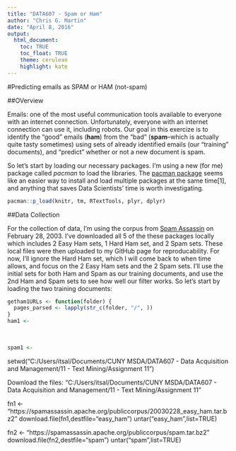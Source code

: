 ```yaml
---
title: "DATA607 - Spam or Ham"
author: "Chris G. Martin"
date: "April 8, 2016"
output:
  html_document:
    toc: TRUE
    toc_float: TRUE
    theme: cerulean
    highlight: kate
---
```


#Predicting emails as SPAM or HAM (not-spam)

##OVerview

Emails: one of the most useful communication tools available to everyone with an internet connection. Unfortunately, everyone with an internet connection can use it, including robots. Our goal in this exercize is to identify the "good" emails (**ham**) from the "bad" (**spam**--which is actually quite tasty sometimes) using sets of already identified emails (our "training" documents), and "predict" whether or not a new document is spam.

So let's start by loading our necessary packages. I'm using a new (for me) package called *pacman* to load the libraries. The [pacman package](https://cran.r-project.org/web/packages/pacman/vignettes/Introduction_to_pacman.html) seems like an easier way to install and load multiple packages at the same time[1], and anything that saves Data Scientists' time is worth investigating.

```r
pacman::p_load(knitr, tm, RTextTools, plyr, dplyr)
```

##Data Collection

For the collection of data, I'm using the corpus from [Spam Assassin](https://spamassassin.apache.org/publiccorpus/) on February 28, 2003. I've downloaded all 5 of the these packages locally which includes 2 Easy Ham sets, 1 Hard Ham set, and 2 Spam sets. These local files were then uploaded to my GitHub page for reproducability. For now, I'll ignore the Hard Ham set, which I will come back to when time allows, and focus on the 2 Easy Ham sets and the 2 Spam sets. I'll use the initial sets for both Ham and Spam as our training documents, and use the 2nd Ham and Spam sets to see how well our filter works. So let's start by loading the two training documents:

```r


getham1URLs <- function(folder) {
  pages_parsed <- lapply(str_c(folder, "/", ))
}
ham1 <- 
  
  
  
spam1 <- 

```



setwd("C:/Users/itsal/Documents/CUNY MSDA/DATA607 - Data Acquisition and Management/11 - Text Mining/Assignment 11")


Download the files:
"C:/Users/itsal/Documents/CUNY MSDA/DATA607 - Data Acquisition and Management/11 - Text Mining/Assignment 11"

fn1 <- "https://spamassassin.apache.org/publiccorpus/20030228_easy_ham.tar.bz2"
download.file(fn1,destfile="easy_ham")
untar("easy_ham",list=TRUE)

fn2 <- "https://spamassassin.apache.org/publiccorpus/spam.tar.bz2"
download.file(fn2,destfile="spam")
untar("spam",list=TRUE)



